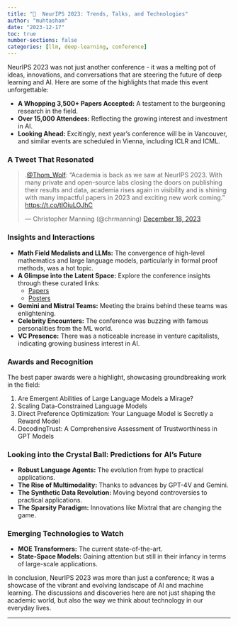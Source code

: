 ```yaml
---
title: "🦙  NeurIPS 2023: Trends, Talks, and Technologies"
author: "muhtasham"
date: "2023-12-17"
toc: true
number-sections: false
categories: [llm, deep-learning, conference]
---
```


NeurIPS 2023 was not just another conference - it was a melting pot of ideas, innovations, and conversations that are steering the future of deep learning and AI. Here are some of the highlights that made this event unforgettable:

- **A Whopping 3,500+ Papers Accepted:** A testament to the burgeoning research in the field.
- **Over 15,000 Attendees:** Reflecting the growing interest and investment in AI.
- **Looking Ahead:** Excitingly, next year's conference will be in Vancouver, and similar events are scheduled in Vienna, including ICLR and ICML.

### A Tweet That Resonated
<blockquote class="twitter-tweet">
<p lang="en" dir="ltr">.<a href="https://twitter.com/Thom_Wolf?ref_src=twsrc%5Etfw">@Thom_Wolf</a>: “Academia is back as we saw at NeurIPS 2023. With many private and open-source labs closing the doors on publishing their results and data, academia rises again in visibility and is shining with many impactful papers in 2023 and exciting new work coming.” <a href="https://t.co/tlOiuLOJhC">https://t.co/tlOiuLOJhC</a></p>
&mdash; Christopher Manning (@chrmanning) <a href="https://twitter.com/chrmanning/status/1736784885677994094?ref_src=twsrc%5Etfw">December 18, 2023</a>
</blockquote> 
<script async src="https://platform.twitter.com/widgets.js" charset="utf-8"></script>

### Insights and Interactions
- **Math Field Medalists and LLMs:** The convergence of high-level mathematics and large language models, particularly in formal proof methods, was a hot topic.
- **A Glimpse into the Latent Space:** Explore the conference insights through these curated links:
  - [Papers](https://atlas.nomic.ai/map/0d01fd36-ec8f-4a4d-9291-c57ba482827b/9d693660-a910-48d9-8f5d-727fa572f1ba)
  - [Posters](https://neurips2023.vizhub.ai/)
- **Gemini and Mistral Teams:** Meeting the brains behind these teams was enlightening.
- **Celebrity Encounters:** The conference was buzzing with famous personalities from the ML world.
- **VC Presence:** There was a noticeable increase in venture capitalists, indicating growing business interest in AI.

### Awards and Recognition
The best paper awards were a highlight, showcasing groundbreaking work in the field:

1. Are Emergent Abilities of Large Language Models a Mirage?
2. Scaling Data-Constrained Language Models
3. Direct Preference Optimization: Your Language Model is Secretly a Reward Model
4. DecodingTrust: A Comprehensive Assessment of Trustworthiness in GPT Models

### Looking into the Crystal Ball: Predictions for AI's Future
- **Robust Language Agents:** The evolution from hype to practical applications.
- **The Rise of Multimodality:** Thanks to advances by GPT-4V and Gemini.
- **The Synthetic Data Revolution:** Moving beyond controversies to practical applications.
- **The Sparsity Paradigm:** Innovations like Mixtral that are changing the game.

### Emerging Technologies to Watch
- **MOE Transformers:** The current state-of-the-art.
- **State-Space Models:** Gaining attention but still in their infancy in terms of large-scale applications.

In conclusion, NeurIPS 2023 was more than just a conference; it was a showcase of the vibrant and evolving landscape of AI and machine learning. The discussions and discoveries here are not just shaping the academic world, but also the way we think about technology in our everyday lives.

---
